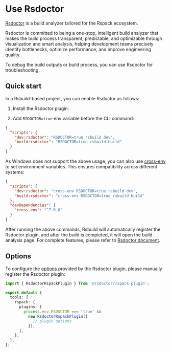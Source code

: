 # Use Rsdoctor

[Rsdoctor](https://rsdoctor.rs/) is a build analyzer tailored for the Rspack ecosystem.

Rsdoctor is committed to being a one-stop, intelligent build analyzer that makes the build process transparent, predictable, and optimizable through visualization and smart analysis, helping development teams precisely identify bottlenecks, optimize performance, and improve engineering quality.

To debug the build outputs or build process, you can use Rsdoctor for troubleshooting.

## Quick start

In a Rsbuild-based project, you can enable Rsdoctor as follows:

1. Install the Rsdoctor plugin:


<PackageManagerTabs command="add @rsdoctor/rspack-plugin -D" />

2. Add `RSDOCTOR=true` env variable before the CLI command:

```json title="package.json"
{
  "scripts": {
    "dev:rsdoctor": "RSDOCTOR=true rsbuild dev",
    "build:rsdoctor": "RSDOCTOR=true rsbuild build"
  }
}
```

As Windows does not support the above usage, you can also use [cross-env](https://npmjs.com/package/cross-env) to set environment variables. This ensures compatibility across different systems:

```json title="package.json"
{
  "scripts": {
    "dev:rsdoctor": "cross-env RSDOCTOR=true rsbuild dev",
    "build:rsdoctor": "cross-env RSDOCTOR=true rsbuild build"
  },
  "devDependencies": {
    "cross-env": "^7.0.0"
  }
}
```

After running the above commands, Rsbuild will automatically register the Rsdoctor plugin, and after the build is completed, it will open the build analysis page. For complete features, please refer to [Rsdoctor document](https://rsdoctor.rs/).

## Options

To configure the [options](https://rsdoctor.rs/config/options/options) provided by the Rsdoctor plugin, please manually register the Rsdoctor plugin:

```ts title="rsbuild.config.ts"
import { RsdoctorRspackPlugin } from '@rsdoctor/rspack-plugin';

export default {
  tools: {
    rspack: {
      plugins: [
        process.env.RSDOCTOR === 'true' &&
          new RsdoctorRspackPlugin({
            // plugin options
          }),
      ],
    },
  },
};
```
